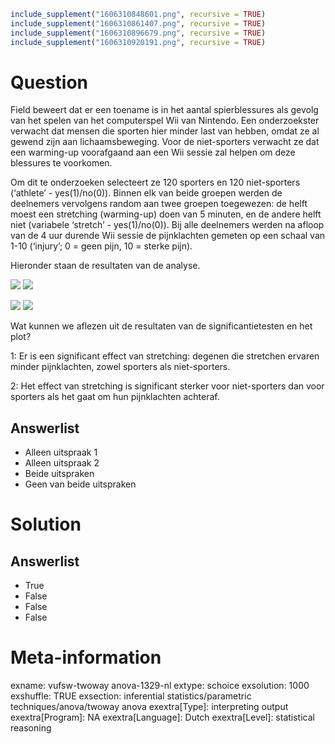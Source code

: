 ```r
include_supplement("1606310848601.png", recursive = TRUE)
include_supplement("1606310861407.png", recursive = TRUE)
include_supplement("1606310896679.png", recursive = TRUE)
include_supplement("1606310920191.png", recursive = TRUE)
```

Question
========
Field beweert dat er een toename is in het aantal spierblessures als
gevolg van het spelen van het computerspel Wii van Nintendo. Een
onderzoekster verwacht dat mensen die sporten hier minder last van
hebben, omdat ze al gewend zijn aan lichaamsbeweging. Voor de
niet-sporters verwacht ze dat een warming-up voorafgaand aan een Wii
sessie zal helpen om deze blessures te voorkomen.  
  
Om dit te onderzoeken selecteert ze 120 sporters en 120 niet-sporters
(‘athlete’ - yes(1)/no(0)). Binnen elk van beide groepen werden de
deelnemers vervolgens random aan twee groepen toegewezen: de helft moest
een stretching (warming-up) doen van 5 minuten, en de andere helft niet
(variabele ‘stretch’ - yes(1)/no(0)). Bij alle deelnemers werden na
afloop van de 4 uur durende Wii sessie de pijnklachten gemeten op een
schaal van 1-10 (‘injury’; 0 = geen pijn, 10 = sterke pijn).  
  
Hieronder staan de resultaten van de analyse.  
  
![](1606310848601.png) ![](1606310861407.png)
  
  
![](1606310896679.png) ![](1606310920191.png)
  
Wat kunnen we aflezen uit de resultaten van de significantietesten en
het plot?  
  
1: Er is een significant effect van stretching: degenen die stretchen
ervaren minder pijnklachten, zowel sporters als niet-sporters.  
  
2: Het effect van stretching is significant sterker voor niet-sporters
dan voor sporters als het gaat om hun pijnklachten achteraf.

Answerlist
----------
* Alleen uitspraak 1
* Alleen uitspraak 2
* Beide uitspraken
* Geen van beide uitspraken

Solution
========










Answerlist
----------
* True
* False
* False
* False

Meta-information
================
exname: vufsw-twoway anova-1329-nl
extype: schoice
exsolution: 1000
exshuffle: TRUE
exsection: inferential statistics/parametric techniques/anova/twoway anova
exextra[Type]: interpreting output
exextra[Program]: NA
exextra[Language]: Dutch
exextra[Level]: statistical reasoning

